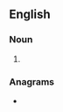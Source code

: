 ==English==

===Noun===
{{head|en|noun plural form}}

# {{plural of|desiring|lang=en}}

===Anagrams===
* {{l|en|rigidness}}